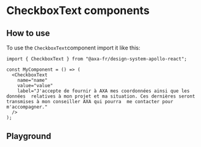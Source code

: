 
<Meta of={CheckboxTextStories} name="CheckboxText" />

# CheckboxText components

## How to use

To use the `CheckboxText`component import it like this:

```tsx
import { CheckboxText } from "@axa-fr/design-system-apollo-react";

const MyComponent = () => (
  <CheckboxText
    name="name"
    value="value"
    label="J'accepte de fournir à AXA mes coordonnées ainsi que les données  relatives à mon projet et ma situation. Ces dernières seront transmises à mon conseiller AXA qui pourra  me contacter pour m'accompagner."
  />
);
```

## Playground

<Canvas of={CheckboxTextStories.CheckboxTextStory} sourceState="shown" />
<Controls of={CheckboxTextStories.CheckboxTextStory} />
